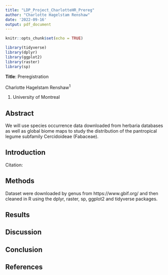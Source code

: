 ```yaml
---
title: "LDP_Project_CharlotteHR_Prereg"
author: "Charlotte Hagelstam Renshaw"
date: '2022-09-16'
output: pdf_document
---
```


```r
knitr::opts_chunk$set(echo = TRUE)

library(tidyverse)
library(dplyr)
library(ggplot2)
library(raster)
library(sp)
```

**Title**: Preregistration 

Charlotte Hagelstam Renshaw^1^

1.  University of Montreal


\newpage

## Abstract

We will use species occurrence data downloaded from herbaria databases as well as global biome maps to study the distribution of the pantropical legume subfamily Cercidoideae (Fabaceae). 

## Introduction

Citation: 

## Methods

Dataset were downloaded by genus from https://www.gbif.org/ and then cleaned in R using the dplyr, raster, sp, ggplot2 and tidyverse packages.

## Results

## Discussion

## Conclusion

## References
